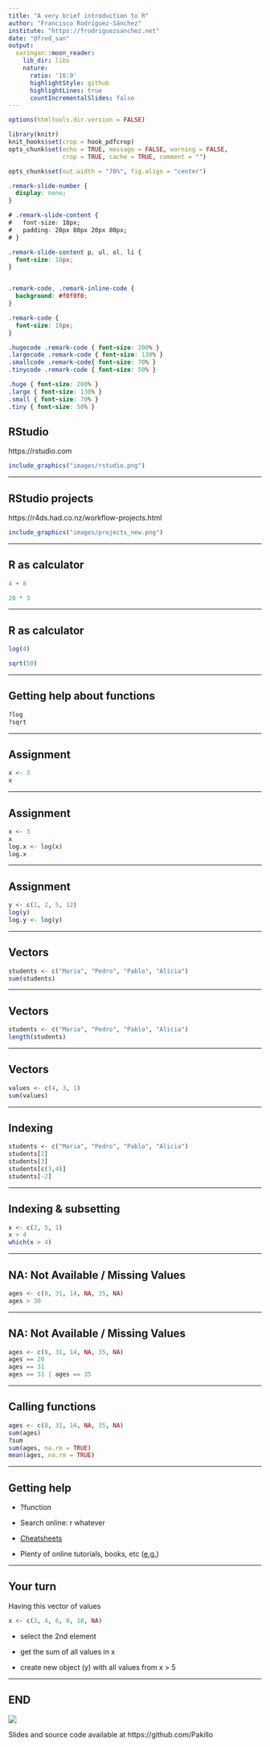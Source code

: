 ```yaml
---
title: "A very brief introduction to R"
author: "Francisco Rodríguez-Sánchez"
institute: "https://frodriguezsanchez.net"
date: "@frod_san"
output:
  xaringan::moon_reader:
    lib_dir: libs
    nature:
      ratio: '16:9'
      highlightStyle: github
      highlightLines: true
      countIncrementalSlides: false
---
```


```r
options(htmltools.dir.version = FALSE)

library(knitr)
knit_hooks$set(crop = hook_pdfcrop)
opts_chunk$set(echo = TRUE, message = FALSE, warning = FALSE, 
               crop = TRUE, cache = TRUE, comment = "")

opts_chunk$set(out.width = "70%", fig.align = "center")
```



```css

.remark-slide-number {
  display: none;
}

# .remark-slide-content {
#   font-size: 18px;
#   padding: 20px 80px 20px 80px;
# }

.remark-slide-content p, ul, ol, li {
  font-size: 18px;
}


.remark-code, .remark-inline-code {
  background: #f0f0f0;
}

.remark-code {
  font-size: 18px;
}

.hugecode .remark-code { font-size: 200% }
.largecode .remark-code { font-size: 130% }
.smallcode .remark-code{ font-size: 70% }
.tinycode .remark-code { font-size: 50% }

.huge { font-size: 200% }
.large { font-size: 130% }
.small { font-size: 70% }
.tiny { font-size: 50% }

```




## RStudio

https://rstudio.com

```r
include_graphics("images/rstudio.png")
```


---

## RStudio projects

https://r4ds.had.co.nz/workflow-projects.html

```r
include_graphics("images/projects_new.png")
```


---

## R as calculator

```r
4 + 8
```

```r
20 * 3
```


---

## R as calculator

```r
log(4)
```

```r
sqrt(50)
```


---

## Getting help about functions

```r
?log
?sqrt
```


---

## Assignment

```r
x <- 3
x
```


---

## Assignment

```r
x <- 3
x
log.x <- log(x)
log.x
```


---

## Assignment

```r
y <- c(1, 2, 5, 12)
log(y)
log.y <- log(y)
```


---

## Vectors

```r
students <- c("Maria", "Pedro", "Pablo", "Alicia")
sum(students)
```


---

## Vectors

```r
students <- c("Maria", "Pedro", "Pablo", "Alicia")
length(students)
```


---

## Vectors

```r
values <- c(4, 3, 1)
sum(values)
```


---

## Indexing

```r
students <- c("Maria", "Pedro", "Pablo", "Alicia")
students[1]
students[3]
students[c(3,4)]
students[-2]
```


---

## Indexing & subsetting

```r
x <- c(2, 5, 1)
x > 4
which(x > 4)
```


---

## NA: Not Available / Missing Values

```r
ages <- c(8, 31, 14, NA, 35, NA)
ages > 30
```


---

## NA: Not Available / Missing Values

```r
ages <- c(8, 31, 14, NA, 35, NA)
ages == 20
ages == 31
ages == 31 | ages == 35
```


---

## Calling functions

```r
ages <- c(8, 31, 14, NA, 35, NA)
sum(ages)
?sum
sum(ages, na.rm = TRUE)
mean(ages, na.rm = TRUE)
```


---

## Getting help


- ?function

- Search online: r whatever

- [Cheatsheets](https://www.rstudio.com/resources/cheatsheets/)

- Plenty of online tutorials, books, etc ([e.g.](https://education.rstudio.com/))


---

## Your turn

Having this vector of values
```r
x <- c(2, 4, 6, 8, 10, NA)
```

- select the 2nd element

- get the sum of all values in x

- create new object (y) with all values from x > 5





---

## END


![](images/CC-BY-NC-SA_logo.png)

Slides and source code available at https://github.com/Pakillo






